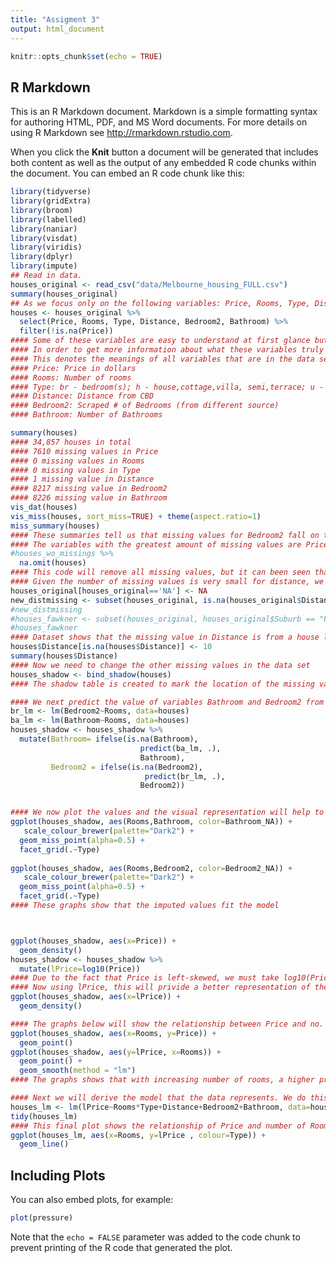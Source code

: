---
title: "Assigment 3"
output: html_document
---

```{r setup, include=FALSE}
knitr::opts_chunk$set(echo = TRUE)
```

## R Markdown

This is an R Markdown document. Markdown is a simple formatting syntax for authoring HTML, PDF, and MS Word documents. For more details on using R Markdown see <http://rmarkdown.rstudio.com>.

When you click the **Knit** button a document will be generated that includes both content as well as the output of any embedded R code chunks within the document. You can embed an R code chunk like this:

```{r cars}
library(tidyverse)
library(gridExtra)
library(broom)
library(labelled)
library(naniar)
library(visdat)
library(viridis)
library(dplyr)
library(impute)
## Read in data.
houses_original <- read_csv("data/Melbourne_housing_FULL.csv")
summary(houses_original)
## As we focus only on the following variables: Price, Rooms, Type, Distance, Bedroom2 and Bathroom; we need to select these variables.
houses <- houses_original %>%
  select(Price, Rooms, Type, Distance, Bedroom2, Bathroom) %>%
  filter(!is.na(Price))
#### Some of these variables are easy to understand at first glance but some can be difficult to interpret.
#### In order to get more information about what these variables truly mean, we look at the following link: https://www.kaggle.com/anthonypino/melbourne-housing-market 
#### This denotes the meanings of all variables that are in the data set.
#### Price: Price in dollars
#### Rooms: Number of rooms
#### Type: br - bedroom(s); h - house,cottage,villa, semi,terrace; u - unit, duplex; t - townhouse; dev site - development site; o res - other residential.
#### Distance: Distance from CBD
#### Bedroom2: Scraped # of Bedrooms (from different source)
#### Bathroom: Number of Bathrooms

summary(houses)
#### 34,857 houses in total
#### 7610 missing values in Price
#### 0 missing values in Rooms
#### 0 missing values in Type
#### 1 missing value in Distance
#### 8217 missing value in Bedroom2
#### 8226 missing value in Bathroom
vis_dat(houses)
vis_miss(houses, sort_miss=TRUE) + theme(aspect.ratio=1)
miss_summary(houses)
#### These summaries tell us that missing values for Bedroom2 fall on the same observations as the missing values for Bathroom. These missing values differ from Price. This means that there could be a common theme for why missing values appear for the same house for Bedroom and Bathroom. The summary also tells us that around 40% of the cases contain missing values. This is almost half of the observations, meaning that discounting these values will discount almost half of the data attained. 
#### The variables with the greatest amount of missing values are Price, Bedroom2 and Bathroom. The summary also states that distance does have a missing value however it does not come up in the plotted graphs.
#houses_wo_missings %>%
  na.omit(houses)
#### This code will remove all missing values, but it can been seen that this removes almost half of the data. In order to retain the majority of the data, a new strategy must be used.
#### Given the number of missing values is very small for distance, we can find the row in which the missing values falls under using the code below. From this code we could look at the area in which the house is in and then insert the distance from the houses that are in that same suburb
houses_original[houses_original=='NA'] <- NA
new_distmissing <- subset(houses_original, is.na(houses_original$Distance))
#new_distmissing
#houses_fawkner <- subset(houses_original, houses_original$Suburb == "Fawkner Lot")
#houses_fawkner
#### Dataset shows that the missing value in Distance is from a house located in Fawkner Lot. A quick google search shows that Fawkner Lot is located approximately 10 kms outside of Melbourne and therefore this NA value shall be changed to 10
houses$Distance[is.na(houses$Distance)] <- 10
summary(houses$Distance)
#### Now we need to change the other missing values in the data set
houses_shadow <- bind_shadow(houses)
#### The shadow table is created to mark the location of the missing values in the original data set

#### We next predict the value of variables Bathroom and Bedroom2 from a linear relationship between Rooms and Bathroom/Bedroom2
br_lm <- lm(Bedroom2~Rooms, data=houses)
ba_lm <- lm(Bathroom~Rooms, data=houses)
houses_shadow <- houses_shadow %>%
  mutate(Bathroom= ifelse(is.na(Bathroom), 
                             predict(ba_lm, .),
                             Bathroom),
         Bedroom2 = ifelse(is.na(Bedroom2), 
                              predict(br_lm, .),
                             Bedroom2))


#### We now plot the values and the visual representation will help to distinguish if the imputed values fit the model
ggplot(houses_shadow, aes(Rooms,Bathroom, color=Bathroom_NA)) +
   scale_colour_brewer(palette="Dark2") +
  geom_miss_point(alpha=0.5) + 
  facet_grid(.~Type) 
  
ggplot(houses_shadow, aes(Rooms,Bedroom2, color=Bedroom2_NA)) +
   scale_colour_brewer(palette="Dark2") +
  geom_miss_point(alpha=0.5) + 
  facet_grid(.~Type) 
#### These graphs show that the imputed values fit the model



ggplot(houses_shadow, aes(x=Price)) + 
  geom_density()
houses_shadow <- houses_shadow %>% 
  mutate(lPrice=log10(Price))
#### Due to the fact that Price is left-skewed, we must take log10(Price)
#### Now using lPrice, this will privide a better representation of the data
ggplot(houses_shadow, aes(x=lPrice)) + 
  geom_density()

#### The graphs below will show the relationship between Price and no. of Rooms that a house has
ggplot(houses_shadow, aes(x=Rooms, y=Price)) + 
  geom_point()
ggplot(houses_shadow, aes(y=lPrice, x=Rooms)) + 
  geom_point() +
  geom_smooth(method = "lm")
#### The graphs shows that with increasing number of rooms, a higher price is derrived.

#### Next we will derive the model that the data represents. We do this by creating an interaction between Rooms and Type as these two variables are somewhat reliant on eachother given that different types of houses will have a different amount of Rooms
houses_lm <- lm(lPrice~Rooms*Type+Distance+Bedroom2+Bathroom, data=houses_shadow)
tidy(houses_lm)
#### This final plot shows the relationship of Price and number of Rooms, using a line graph in order to better represent the different types that are included in the model.
ggplot(houses_lm, aes(x=Rooms, y=lPrice , colour=Type)) + 
  geom_line()

```

## Including Plots

You can also embed plots, for example:

```{r pressure, echo=FALSE}
plot(pressure)
```

Note that the `echo = FALSE` parameter was added to the code chunk to prevent printing of the R code that generated the plot.
